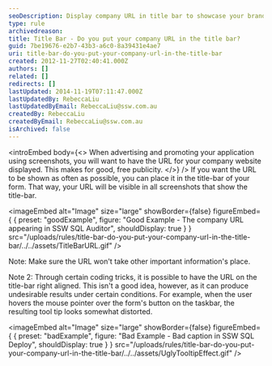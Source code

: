 ```yaml
---
seoDescription: Display company URL in title bar to showcase your brand and drive free publicity through screenshots.
type: rule
archivedreason:
title: Title Bar - Do you put your company URL in the title bar?
guid: 7be19676-e2b7-43b3-a6c0-8a39431e4ae7
uri: title-bar-do-you-put-your-company-url-in-the-title-bar
created: 2012-11-27T02:40:41.000Z
authors: []
related: []
redirects: []
lastUpdated: 2014-11-19T07:11:47.000Z
lastUpdatedBy: RebeccaLiu
lastUpdatedByEmail: RebeccaLiu@ssw.com.au
createdBy: RebeccaLiu
createdByEmail: RebeccaLiu@ssw.com.au
isArchived: false
---
```


<introEmbed
  body={<>
When advertising and promoting your application using screenshots, you will want to have the URL for your company website displayed. This makes for good, free publicity.
  </>}
/>
If you want the URL to be shown as often as possible, you can place it in the title-bar of your form. That way, your URL will be visible in all screenshots that show the title-bar.

<imageEmbed
  alt="Image"
  size="large"
  showBorder={false}
  figureEmbed={ {
    preset: "goodExample",
    figure: "Good Example - The company URL appearing in SSW SQL Auditor",
    shouldDisplay: true
  } }
  src="/uploads/rules/title-bar-do-you-put-your-company-url-in-the-title-bar/../../assets/TitleBarURL.gif"
/>

Note: Make sure the URL won't take other important information's place.

Note 2: Through certain coding tricks, it is possible to have the URL on the title-bar right aligned. This isn't a good idea, however, as it can produce undesirable results under certain conditions. For example, when the user hovers the mouse pointer over the form's button on the taskbar, the resulting tool tip looks somewhat distorted.

<imageEmbed
  alt="Image"
  size="large"
  showBorder={false}
  figureEmbed={ {
    preset: "badExample",
    figure: "Bad Example - Bad caption in SSW SQL Deploy",
    shouldDisplay: true
  } }
  src="/uploads/rules/title-bar-do-you-put-your-company-url-in-the-title-bar/../../assets/UglyTooltipEffect.gif"
/>
